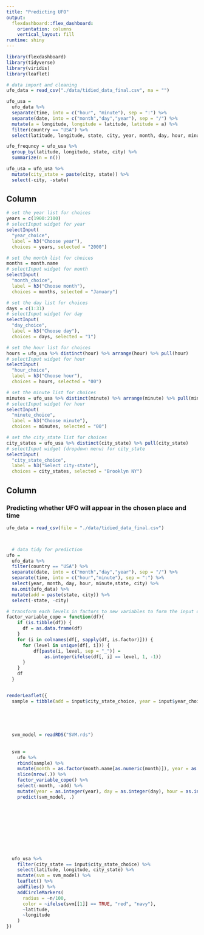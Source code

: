```yaml
---
title: "Predicting UFO"
output: 
  flexdashboard::flex_dashboard:
    orientation: columns
    vertical_layout: fill
runtime: shiny
---
```


```r
library(flexdashboard)
library(tidyverse)
library(viridis)
library(leaflet)                 
```


```r
# data import and cleaning
ufo_data = read_csv("./data/tidied_data_final.csv", na = "")

ufo_usa =
  ufo_data %>%  
  separate(time, into = c("hour", "minute"), sep = ":") %>% 
  separate(date, into = c("month","day","year"), sep = "/") %>% 
  mutate(a = longitude, longitude = latitude, latitude = a) %>% 
  filter(country == "USA") %>% 
  select(latitude, longitude, state, city, year, month, day, hour, minute) 

ufo_frequncy = ufo_usa %>% 
  group_by(latitude, longitude, state, city) %>% 
  summarize(n = n())

ufo_usa = ufo_usa %>% 
  mutate(city_state = paste(city, state)) %>% 
  select(-city, -state)
```

Column {.sidebar}
-----------------------------------------------------------------------

```r
# set the year list for choices
years = c(1900:2100)
# selectInput widget for year
selectInput(
  "year_choice",
  label = h3("Choose year"),
  choices = years, selected = "2000")

# set the month list for choices
months = month.name
# selectInput widget for month
selectInput(
  "month_choice",
  label = h3("Choose month"),
  choices = months, selected = "January")

# set the day list for choices
days = c(1:31)
# selectInput widget for day
selectInput(
  "day_choice",
  label = h3("Choose day"),
  choices = days, selected = "1")

# set the hour list for choices
hours = ufo_usa %>% distinct(hour) %>% arrange(hour) %>% pull(hour) 
# selectInput widget for hour
selectInput(
  "hour_choice",
  label = h3("Choose hour"),
  choices = hours, selected = "00")

# set the minute list for choices
minutes = ufo_usa %>% distinct(minute) %>% arrange(minute) %>% pull(minute) 
# selectInput widget for hour
selectInput(
  "minute_choice",
  label = h3("Choose minute"),
  choices = minutes, selected = "00")

# set the city_state list for choices
city_states = ufo_usa %>% distinct(city_state) %>% pull(city_state)  
# selectInput widget (dropdown menu) for city_state
selectInput(
  "city_state_choice", 
  label = h3("Select city-state"),
  choices = city_states, selected = "Brooklyn NY")
```

Column 
-----------------------------------------------------------------------

### Predicting whether UFO will appear in the chosen place and time

```r

ufo_data = read_csv(file = "./data/tidied_data_final.csv")



  # data tidy for prediction
ufo =
  ufo_data %>%  
  filter(country == "USA") %>% 
  separate(date, into = c("month","day","year"), sep = "/") %>% 
  separate(time, into = c("hour","minute"), sep = ":") %>% 
  select(year, month, day, hour, minute,state, city) %>%
  na.omit(ufo_data) %>% 
  mutate(add = paste(state, city)) %>% 
  select(-state, -city) 

# transform each levels in factors to new variables to form the input of SVM
factor_variable_cope = function(df){
    if (is.tibble(df)) {
      df = as.data.frame(df)
    }
    for (i in colnames(df[, sapply(df, is.factor)])) {
      for (level in unique(df[, i])) {
          df[paste(i, level, sep = "_")] = 
              as.integer(ifelse(df[, i] == level, 1, -1))
      }
    }
    df
  }


renderLeaflet({
  sample = tibble(add = input$city_state_choice, year = input$year_choice, month = input$month_choice, day = input$day_choice, hour = input$hour_choice, minute = input$minute_choice)

  
  
  
  
  svm_model = readRDS("SVM.rds")
  
  
  svm = 
    ufo %>% 
    rbind(sample) %>% 
    mutate(month = as.factor(month.name[as.numeric(month)]), year = as.numeric(year), hour = as.numeric(hour), minute = as.numeric(minute), day = as.numeric(day)) %>% 
    slice(nrow(.)) %>% 
    factor_variable_cope() %>% 
    select(-month, -add) %>% 
    mutate(year = as.integer(year), day = as.integer(day), hour = as.integer(hour), minute = as.integer(minute)) %>% 
    predict(svm_model, .)

  
  
  
  
  
  
  
  

  ufo_usa %>% 
    filter(city_state == input$city_state_choice) %>% 
    select(latitude, longitude, city_state) %>% 
    mutate(svm = svm_model) %>% 
    leaflet() %>% 
    addTiles() %>% 
    addCircleMarkers(
      radius = ~n/100,
      color = ~ifelse(svm[[1]] == TRUE, "red", "navy"),
      ~latitude,
      ~longitude
    )
})
```

